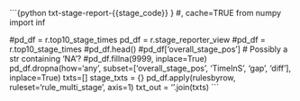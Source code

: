 ```{python txt-stage-report-{{stage_code}} }
#, cache=TRUE
from numpy import inf

#pd_df = r.top10_stage_times
pd_df = r.stage_reporter_view
#pd_df = r.top10_stage_times
#pd_df.head()
#pd_df['overall_stage_pos'] # Possibly a str containing 'NA'?
#pd_df.fillna(9999, inplace=True)
pd_df.dropna(how='any', subset=['overall_stage_pos', 'TimeInS', 'gap', 'diff'], inplace=True)
txts=[]
stage_txts = {}
pd_df.apply(rulesbyrow, ruleset='rule_multi_stage', axis=1)
txt_out = '\n\n'.join(txts)
```